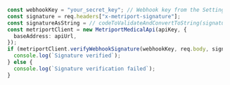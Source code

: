 ```typescript

  const webhookKey = "your_secret_key"; // Webhook key from the Settings page
  const signature = req.headers["x-metriport-signature"];
  const signatureAsString = // codeToValidateAndConvertToString(signature);
  const metriportClient = new MetriportMedicalApi(apiKey, {
    baseAddress: apiUrl,
  });
  if (metriportClient.verifyWebhookSignature(webhookKey, req.body, signatureAsString)) {
    console.log(`Signature verified`);
  } else {
    console.log(`Signature verification failed`);
  }

```